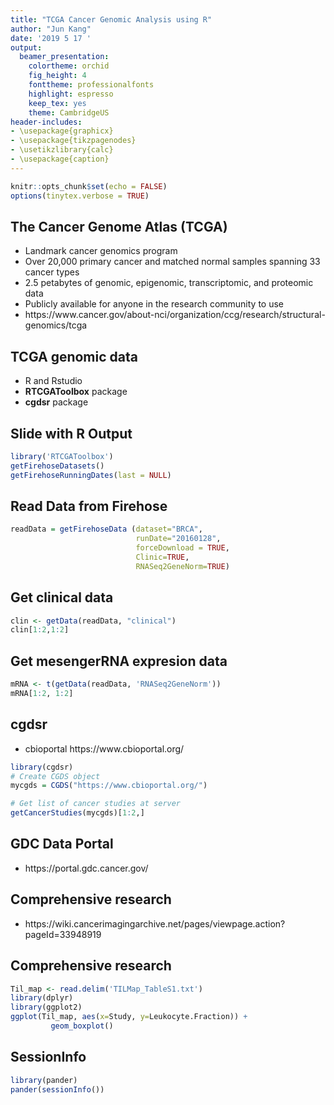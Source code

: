 ```yaml
---
title: "TCGA Cancer Genomic Analysis using R"
author: "Jun Kang"
date: '2019 5 17 '
output:
  beamer_presentation: 
    colortheme: orchid
    fig_height: 4
    fonttheme: professionalfonts
    highlight: espresso
    keep_tex: yes
    theme: CambridgeUS
header-includes:
- \usepackage{graphicx}
- \usepackage{tikzpagenodes}
- \usetikzlibrary{calc}
- \usepackage{caption}
---
```


```r
knitr::opts_chunk$set(echo = FALSE)
options(tinytex.verbose = TRUE)
```

## The Cancer Genome Atlas (TCGA)

- Landmark cancer genomics program
- Over 20,000 primary cancer and matched normal samples spanning 33 cancer types
- 2.5 petabytes of genomic, epigenomic, transcriptomic, and proteomic data
- Publicly available for anyone in the research community to use
- https://www.cancer.gov/about-nci/organization/ccg/research/structural-genomics/tcga

## TCGA genomic data

- R and Rstudio
- **RTCGAToolbox** package
- **cgdsr** package

## Slide with R Output

```r
library('RTCGAToolbox')
getFirehoseDatasets()
getFirehoseRunningDates(last = NULL)
```

## Read Data from Firehose
```r
readData = getFirehoseData (dataset="BRCA", 
                            runDate="20160128",
                            forceDownload = TRUE,
                            Clinic=TRUE, 
                            RNASeq2GeneNorm=TRUE)
```

## Get clinical data
```r
clin <- getData(readData, "clinical")
clin[1:2,1:2]
```

## Get mesengerRNA expresion data
```r
mRNA <- t(getData(readData, 'RNASeq2GeneNorm'))
mRNA[1:2, 1:2]
```


## cgdsr
- cbioportal https://www.cbioportal.org/
```r
library(cgdsr)
# Create CGDS object
mycgds = CGDS("https://www.cbioportal.org/")

# Get list of cancer studies at server
getCancerStudies(mycgds)[1:2,]
```
## GDC Data Portal
- https://portal.gdc.cancer.gov/


## Comprehensive research 
- https://wiki.cancerimagingarchive.net/pages/viewpage.action?pageId=33948919

## Comprehensive research
```r
Til_map <- read.delim('TILMap_TableS1.txt')
library(dplyr)
library(ggplot2)
ggplot(Til_map, aes(x=Study, y=Leukocyte.Fraction)) +
         geom_boxplot()
```

## SessionInfo
```r
library(pander)
pander(sessionInfo())
```